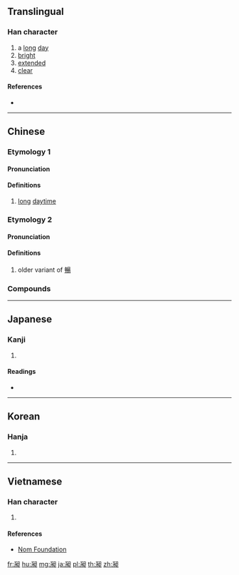 {{character info/new}}
{{also|暢|㫤}}

==Translingual==

===Han character===
{{Han char|rn=72|rad=日|as=05|sn=9|four=36230|canj=IEA|ids=⿺永日}}

# a [[long]] [[day]]
# [[bright]]
# [[extended]]
# [[clear]]

====References====
* {{Han ref|kx=0494.080|dkj=13867|dj=0858.140|hdz=21503.130|uh=6636|ud=26166|bh=CEEB|bd=52971}}

----

==Chinese==
{{zh-forms|alt=㫤}}

===Etymology 1===

====Pronunciation====
{{zh-pron
|m=chǎng
|c=cong2,zou6,zuk6
|mc=1
|oc=1
|ma=
|cat=
}}

====Definitions====
{{zh-hanzi}}

# [[long]] [[daytime]] <!-- 《玉篇·日部》：昶，明久。-->

===Etymology 2===

====Pronunciation====
{{zh-pron
|m=chàng
|c=
|mc=2
|oc=2
|ma=
|cat=
}}

====Definitions====
{{zh-hanzi}}

# older variant of [[暢]] <!-- 《七略·雅暢第十七》曰：琴道曰：堯暢逸。又曰：達則兼善天下，無不通暢，故謂之暢。昶與暢同。-->

===Compounds===
{{zh-der|雅暢/雅昶:smooth and elegant}}

----

==Japanese==

===Kanji===
{{ja-kanji|grade=|rs=日05}}

# {{defn|lang=ja|sort=日05}}

====Readings====
* {{ja-readings|on=[[ちょう]] (chō)|kun=[[ながい]] (nagai), [[とおる]] (tooru), [[のびる]] (nobiru)}}

----

==Korean==

===Hanja===
{{ko-hanja|hangeul=창|eumhun=|rv=chang|mr=ch'ang|y=chang}}

# {{defn|lang=ko|sort=日05}}

----

==Vietnamese==

===Han character===
{{vi-readings|rs=日05|hanviet=sưởng}}

# {{defn|lang=vi|sort=日05}}

====References====
* [http://nomfoundation.org/common/nom_details.php?codepoint=6636 Nom Foundation]

[[fr:昶]]
[[hu:昶]]
[[mg:昶]]
[[ja:昶]]
[[pl:昶]]
[[th:昶]]
[[zh:昶]]